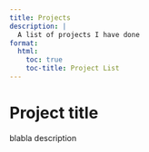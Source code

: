```yaml
---
title: Projects
description: | 
  A list of projects I have done
format:
  html:
    toc: true
    toc-title: Project List
---
```


# Project title

blabla description
